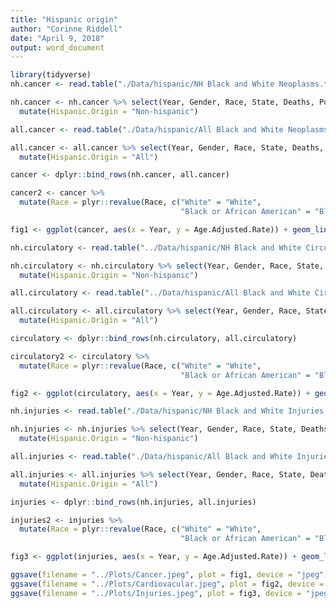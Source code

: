 ```yaml
---
title: "Hispanic origin"
author: "Corinne Riddell"
date: "April 9, 2018"
output: word_document
---
```


```r
library(tidyverse)
nh.cancer <- read.table("./Data/hispanic/NH Black and White Neoplasms.txt", header = T, nrows = 360, sep="\t")

nh.cancer <- nh.cancer %>% select(Year, Gender, Race, State, Deaths, Population, Crude.Rate, Age.Adjusted.Rate) %>%
  mutate(Hispanic.Origin = "Non-hispanic")

all.cancer <- read.table("./Data/hispanic/All Black and White Neoplasms.txt", header = T, nrows = 360, sep="\t")

all.cancer <- all.cancer %>% select(Year, Gender, Race, State, Deaths, Population, Crude.Rate, Age.Adjusted.Rate) %>%
  mutate(Hispanic.Origin = "All")

cancer <- dplyr::bind_rows(nh.cancer, all.cancer)

cancer2 <- cancer %>% 
  mutate(Race = plyr::revalue(Race, c("White" = "White",
                                      "Black or African American" = "Black")))

fig1 <- ggplot(cancer, aes(x = Year, y = Age.Adjusted.Rate)) + geom_line(aes(col = Race, lty = Hispanic.Origin)) + facet_grid(State~Gender)
```

```r
nh.circulatory <- read.table("../Data/hispanic/NH Black and White Circulatory.txt", header = T, nrows = 360, sep="\t")

nh.circulatory <- nh.circulatory %>% select(Year, Gender, Race, State, Deaths, Population, Crude.Rate, Age.Adjusted.Rate) %>%
  mutate(Hispanic.Origin = "Non-hispanic")

all.circulatory <- read.table("../Data/hispanic/All Black and White Circulatory.txt", header = T, nrows = 360, sep="\t")

all.circulatory <- all.circulatory %>% select(Year, Gender, Race, State, Deaths, Population, Crude.Rate, Age.Adjusted.Rate) %>%
  mutate(Hispanic.Origin = "All")

circulatory <- dplyr::bind_rows(nh.circulatory, all.circulatory)

circulatory2 <- circulatory %>% 
  mutate(Race = plyr::revalue(Race, c("White" = "White",
                                      "Black or African American" = "Black")))

fig2 <- ggplot(circulatory, aes(x = Year, y = Age.Adjusted.Rate)) + geom_line(aes(col = Race, lty = Hispanic.Origin)) + facet_grid(State~Gender)
```

```r
nh.injuries <- read.table("./Data/hispanic/NH Black and White Injuries.txt", header = T, nrows = 360, sep="\t")

nh.injuries <- nh.injuries %>% select(Year, Gender, Race, State, Deaths, Population, Crude.Rate, Age.Adjusted.Rate) %>%
  mutate(Hispanic.Origin = "Non-hispanic")

all.injuries <- read.table("./Data/hispanic/All Black and White Injuries.txt", header = T, nrows = 360, sep="\t")

all.injuries <- all.injuries %>% select(Year, Gender, Race, State, Deaths, Population, Crude.Rate, Age.Adjusted.Rate) %>%
  mutate(Hispanic.Origin = "All")

injuries <- dplyr::bind_rows(nh.injuries, all.injuries)

injuries2 <- injuries %>% 
  mutate(Race = plyr::revalue(Race, c("White" = "White",
                                      "Black or African American" = "Black")))

fig3 <- ggplot(injuries, aes(x = Year, y = Age.Adjusted.Rate)) + geom_line(aes(col = Race, lty = Hispanic.Origin)) + facet_grid(State~Gender)
```

```r
ggsave(filename = "../Plots/Cancer.jpeg", plot = fig1, device = "jpeg", height = 9.5, width = 8, units = "in")
ggsave(filename = "../Plots/Cardiovacular.jpeg", plot = fig2, device = "jpeg", height = 9.5, width = 8, units = "in")
ggsave(filename = "../Plots/Injuries.jpeg", plot = fig3, device = "jpeg", height = 9.5, width = 8, units = "in")
```

